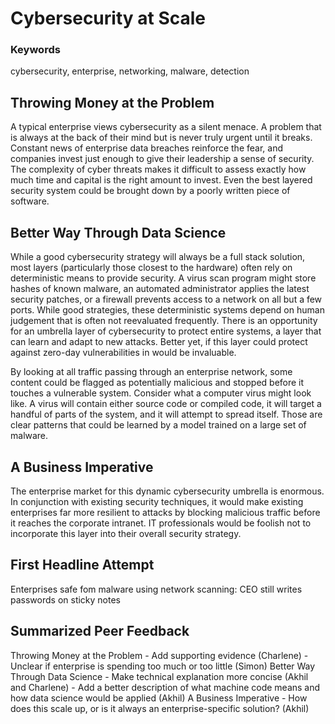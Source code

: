#  Cybersecurity at Scale {#big-cyber}

### Keywords
cybersecurity, enterprise, networking, malware, detection

## Throwing Money at the Problem
A typical enterprise views cybersecurity as a silent menace. A problem that is always at the back of their mind but is never truly urgent until it breaks. Constant news of enterprise data breaches reinforce the fear, and companies invest just enough to give their leadership a sense of security. The complexity of cyber threats makes it difficult to assess exactly how much time and capital is the right amount to invest. Even the best layered security system could be brought down by a poorly written piece of software.

## Better Way Through Data Science
While a good cybersecurity strategy will always be a full stack solution, most layers (particularly those closest to the hardware) often rely on deterministic means to provide security. A virus scan program might store hashes of known malware, an automated administrator applies the latest security patches, or a firewall prevents access to a network on all but a few ports. While good strategies, these deterministic systems depend on human judgement that is often not reevaluated frequently. There is an opportunity for an umbrella layer of cybersecurity to protect entire systems, a layer that can learn and adapt to new attacks. Better yet, if this layer could protect against zero-day vulnerabilities in would be invaluable.

By looking at all traffic passing through an enterprise network, some content could be flagged as potentially malicious and stopped before it touches a vulnerable system. Consider what a computer virus might look like. A virus will contain either source code or compiled code, it will target a handful of parts of the system, and it will attempt to spread itself. Those are clear patterns that could be learned by a model trained on a large set of malware.

## A Business Imperative
The enterprise market for this dynamic cybersecurity umbrella is enormous. In conjunction with existing security techniques, it would make existing enterprises far more resilient to attacks by blocking malicious traffic before it reaches the corporate intranet. IT professionals would be foolish not to incorporate this layer into their overall security strategy.

## First Headline Attempt
Enterprises safe fom malware using network scanning: CEO still writes passwords on sticky notes

## Summarized Peer Feedback
Throwing Money at the Problem
- Add supporting evidence (Charlene)
- Unclear if enterprise is spending too much or too little (Simon)
Better Way Through Data Science
- Make technical explanation more concise (Akhil and Charlene)
- Add a better description of what machine code means and how data science would be applied (Akhil)
A Business Imperative
- How does this scale up, or is it always an enterprise-specific solution? (Akhil)
